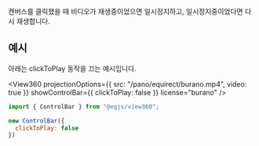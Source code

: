 
<OptionDescriptor type="boolean" defaultVal="true" added="4.0.0" />

캔버스를 클릭했을 때 비디오가 재생중이었으면 일시정지하고, 일시정지중이었다면 다시 재생합니다.

## 예시
아래는 clickToPlay 동작을 끄는 예시입니다.

<View360
  projectionOptions={{
    src: "/pano/equirect/burano.mp4",
    video: true
  }}
  showControlBar={{ clickToPlay: false }}
  license="burano" />

```js
import { ControlBar } from "@egjs/view360";

new ControlBar({
  clickToPlay: false
})
```
